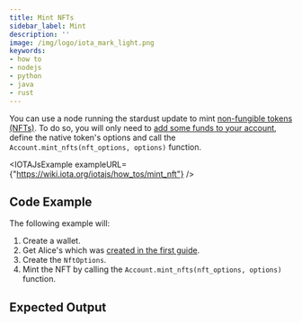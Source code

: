 ```yaml
---
title: Mint NFTs
sidebar_label: Mint
description: ''
image: /img/logo/iota_mark_light.png
keywords:
- how to
- nodejs
- python
- java
- rust
---
```



<TipFaucet/>

You can use a node running the stardust update to mint
[non-fungible tokens (NFTs)](https://wiki.iota.org/shimmer/introduction/explanations/what_is_stardust/tokenization#non-fungible-tokens-nfts).
To do so, you will only need to [add some funds to your account](../accounts_and_addresses/03_request_funds.mdx), define
the native token's options and call the `Account.mint_nfts(nft_options, options)` function.

<IOTAJsExample exampleURL={"https://wiki.iota.org/iotajs/how_tos/mint_nft"} />

## Code Example

The following example will:

1. Create a wallet.
2. Get Alice's which was [created in the first guide](../accounts_and_addresses/01_create_a_wallet_account.mdx).
3. Create the `NftOptions`.
4. Mint the NFT by calling the `Account.mint_nfts(nft_options, options)` function.

<Tabs groupId="language">
    <TabItem value="rust" label="Rust">
        <RustCode/>
    </TabItem>
    <TabItem value="nodejs" label="Nodejs">
        <NodejsCode/>
    </TabItem>
    <TabItem value="python" label="Python">
        <PythonCode/>
    </TabItem>
    <TabItem value="java" label="Java">
        <JavaCode/>
    </TabItem>
</Tabs>

## Expected Output

<Tabs groupId="language">
    <TabItem value="rust" label="Rust">
        <RustOutput/>
    </TabItem>
    <TabItem value="nodejs" label="Nodejs">
        <NodejsOutput/>
    </TabItem>
    <TabItem value="python" label="Python">
        <PythonOutput/>
    </TabItem>
    <TabItem value="java" label="Java">
        <JavaOutput/>
    </TabItem>
</Tabs>
